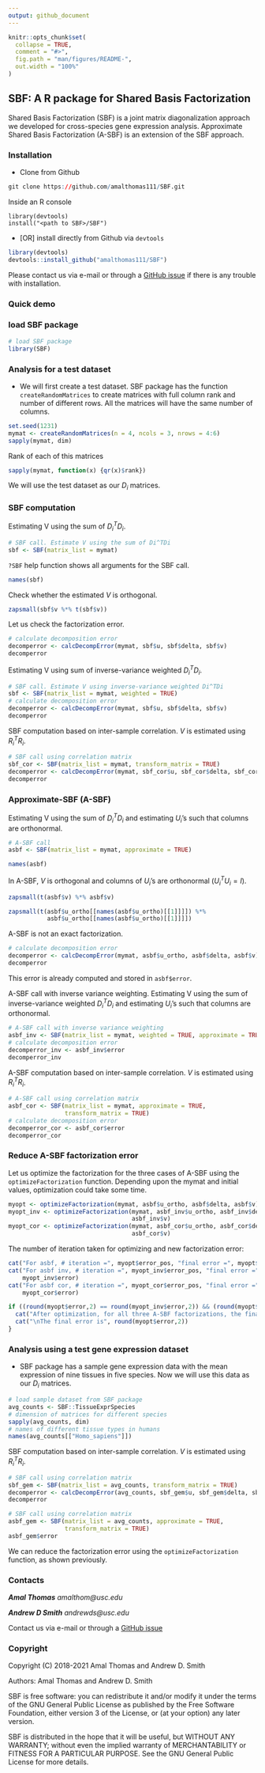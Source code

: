 ```yaml
---
output: github_document
---
```


<!-- README.md is generated from README.Rmd. Please edit that file -->

```r
knitr::opts_chunk$set(
  collapse = TRUE,
  comment = "#>",
  fig.path = "man/figures/README-",
  out.width = "100%"
)
```

## SBF: A R package for Shared Basis Factorization

Shared Basis Factorization (SBF) is a joint matrix diagonalization
approach we developed for cross-species gene expression analysis.
Approximate Shared Basis Factorization (A-SBF) is an extension of the SBF
approach.

### Installation
- Clone from Github
```r
git clone https://github.com/amalthomas111/SBF.git
```
Inside an R console
```
library(devtools)
install("<path to SBF>/SBF")
```
- [OR] install directly from Github via `devtools`
```r
library(devtools)
devtools::install_github("amalthomas111/SBF")
```

Please contact us via e-mail or through
a [GitHub issue](https://github.com/amalthomas111/SBF/issues)
if there is any trouble with installation.

### Quick demo

###  load SBF package

```r
# load SBF package
library(SBF)
```

### Analysis for a test dataset

- We will first create a test dataset. SBF package has the function 
  `createRandomMatrices` to create matrices with full column rank and
  number of different rows. All the matrices will have the same number of
  columns.
```r
set.seed(1231)
mymat <- createRandomMatrices(n = 4, ncols = 3, nrows = 4:6)
sapply(mymat, dim)
```
Rank of each of this matrices
```r
sapply(mymat, function(x) {qr(x)$rank})
```
We will use the test dataset as our $D_i$ matrices.

### SBF computation

Estimating V using the sum of $D_i^T D_i$.
```r
# SBF call. Estimate V using the sum of Di^TDi
sbf <- SBF(matrix_list = mymat)
```

`?SBF` help function shows all arguments for the SBF call.

```r
names(sbf)
```

Check whether the estimated $V$ is orthogonal.
```r
zapsmall(sbf$v %*% t(sbf$v))
```
Let us check the factorization error.

```r
# calculate decomposition error
decomperror <- calcDecompError(mymat, sbf$u, sbf$delta, sbf$v)
decomperror
```

Estimating V using sum of inverse-variance weighted $D_i^TD_i$.
```r
# SBF call. Estimate V using inverse-variance weighted Di^TDi
sbf <- SBF(matrix_list = mymat, weighted = TRUE)
# calculate decomposition error
decomperror <- calcDecompError(mymat, sbf$u, sbf$delta, sbf$v)
decomperror
```

SBF computation based on inter-sample correlation. 
$V$ is estimated using $R_i^T R_i$.

```r
# SBF call using correlation matrix
sbf_cor <- SBF(matrix_list = mymat, transform_matrix = TRUE)
decomperror <- calcDecompError(mymat, sbf_cor$u, sbf_cor$delta, sbf_cor$v)
decomperror
```

### Approximate-SBF (A-SBF)

Estimating V using the sum of $D_i^T D_i$ and estimating $U_i$'s
such that columns are orthonormal.
```r
# A-SBF call
asbf <- SBF(matrix_list = mymat, approximate = TRUE)
```

```r
names(asbf)
```

In A-SBF, $V$ is orthogonal and columns of $U_i$'s are orthonormal
($U_i^T U_i = I$).

```r
zapsmall(t(asbf$v) %*% asbf$v)
```

```r
zapsmall(t(asbf$u_ortho[[names(asbf$u_ortho)[[1]]]]) %*%
           asbf$u_ortho[[names(asbf$u_ortho)[[1]]]])
```

A-SBF is not an exact factorization.

```r
# calculate decomposition error
decomperror <- calcDecompError(mymat, asbf$u_ortho, asbf$delta, asbf$v)
decomperror
```

This error is already computed and stored in `asbf$error`.


A-SBF call with inverse variance weighting. Estimating V using the sum of
inverse-variance weighted $D_i^T D_i$ and estimating $U_i$'s such that columns
are orthonormal.

```r
# A-SBF call with inverse variance weighting
asbf_inv <- SBF(matrix_list = mymat, weighted = TRUE, approximate = TRUE)
# calculate decomposition error
decomperror_inv <- asbf_inv$error
decomperror_inv
```

A-SBF computation based on inter-sample correlation.
$V$ is estimated using $R_i^T R_i$.

````r
# A-SBF call using correlation matrix
asbf_cor <- SBF(matrix_list = mymat, approximate = TRUE,
                transform_matrix = TRUE)
# calculate decomposition error
decomperror_cor <- asbf_cor$error
decomperror_cor
````
### Reduce A-SBF factorization error

Let us optimize the factorization for the three cases of A-SBF using the
`optimizeFactorization` function. Depending upon the mymat and initial values,
optimization could take some time.

```r
myopt <- optimizeFactorization(mymat, asbf$u_ortho, asbf$delta, asbf$v)
myopt_inv <- optimizeFactorization(mymat, asbf_inv$u_ortho, asbf_inv$delta,
                                   asbf_inv$v)
myopt_cor <- optimizeFactorization(mymat, asbf_cor$u_ortho, asbf_cor$delta,
                                   asbf_cor$v)
```

The number of iteration taken for optimizing and new factorization error:
```r
cat("For asbf, # iteration =", myopt$error_pos, "final error =", myopt$error)
cat("For asbf inv, # iteration =", myopt_inv$error_pos, "final error =",
    myopt_inv$error)
cat("For asbf cor, # iteration =", myopt_cor$error_pos, "final error =",
    myopt_cor$error)
```
```r
if ((round(myopt$error,2) == round(myopt_inv$error,2)) && (round(myopt$error,2) == round(myopt_cor$error,2))) {
  cat("After optimization, for all three A-SBF factorizations, the final error is the same (up to 2 decimals)")
  cat("\nThe final error is", round(myopt$error,2))  
}
```

### Analysis using a test gene expression dataset

- SBF package has a sample gene expression data with the mean expression of
nine tissues in five species. Now we will use this data as our $D_i$ matrices.

```r
# load sample dataset from SBF package
avg_counts <- SBF::TissueExprSpecies
# dimension of matrices for different species
sapply(avg_counts, dim)
# names of different tissue types in humans
names(avg_counts[["Homo_sapiens"]])
```

SBF computation based on inter-sample correlation. 
$V$ is estimated using $R_i^T R_i$.

```r
# SBF call using correlation matrix
sbf_gem <- SBF(matrix_list = avg_counts, transform_matrix = TRUE)
decomperror <- calcDecompError(avg_counts, sbf_gem$u, sbf_gem$delta, sbf_gem$v)
decomperror
```
```r
# SBF call using correlation matrix
asbf_gem <- SBF(matrix_list = avg_counts, approximate = TRUE,
                transform_matrix = TRUE)
asbf_gem$error
```
We can reduce the factorization error using the `optimizeFactorization`
function, as shown previously.

### Contacts ###

***Amal Thomas*** *amalthom@usc.edu*

***Andrew D Smith*** *andrewds@usc.edu*

Contact us via e-mail or through
a [GitHub issue](https://github.com/amalthomas111/SBF/issues)

### Copyright ###

Copyright (C) 2018-2021  Amal Thomas and Andrew D. Smith

Authors: Amal Thomas and Andrew D. Smith

SBF is free software: you can redistribute it and/or modify it under
the terms of the GNU General Public License as published by the Free
Software Foundation, either version 3 of the License, or (at your
option) any later version.

SBF is distributed in the hope that it will be useful, but WITHOUT
ANY WARRANTY; without even the implied warranty of MERCHANTABILITY or
FITNESS FOR A PARTICULAR PURPOSE.  See the GNU General Public License
for more details.
